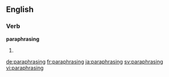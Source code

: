 ==English==

===Verb===
'''paraphrasing'''
# {{present participle of|paraphrase}}

[[de:paraphrasing]]
[[fr:paraphrasing]]
[[ja:paraphrasing]]
[[sv:paraphrasing]]
[[vi:paraphrasing]]
